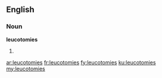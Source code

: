 ==English==

===Noun===
'''leucotomies'''

# {{plural of|leucotomy}}

[[ar:leucotomies]]
[[fr:leucotomies]]
[[fy:leucotomies]]
[[ku:leucotomies]]
[[my:leucotomies]]